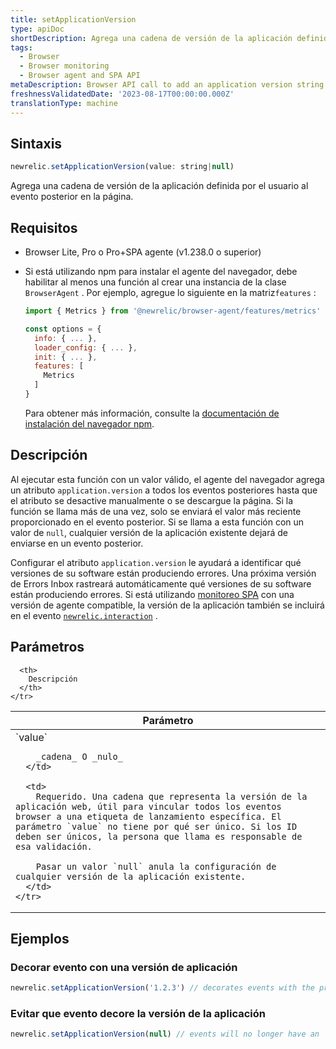 ```yaml
---
title: setApplicationVersion
type: apiDoc
shortDescription: Agrega una cadena de versión de la aplicación definida por el usuario al evento posterior en la página.
tags:
  - Browser
  - Browser monitoring
  - Browser agent and SPA API
metaDescription: Browser API call to add an application version string to subsequent events on the page.
freshnessValidatedDate: '2023-08-17T00:00:00.000Z'
translationType: machine
---
```


## Sintaxis

```js
newrelic.setApplicationVersion(value: string|null)
```

Agrega una cadena de versión de la aplicación definida por el usuario al evento posterior en la página.

## Requisitos

* Browser Lite, Pro o Pro+SPA agente (v1.238.0 o superior)

* Si está utilizando npm para instalar el agente del navegador, debe habilitar al menos una función al crear una instancia de la clase `BrowserAgent` . Por ejemplo, agregue lo siguiente en la matriz`features` :

  ```js
  import { Metrics } from '@newrelic/browser-agent/features/metrics'

  const options = {
    info: { ... },
    loader_config: { ... },
    init: { ... },
    features: [
      Metrics
    ]
  }
  ```

  Para obtener más información, consulte la [documentación de instalación del navegador npm](https://www.npmjs.com/package/@newrelic/browser-agent#new-relic-browser-agent).

## Descripción

Al ejecutar esta función con un valor válido, el agente del navegador agrega un atributo `application.version` a todos los eventos posteriores hasta que el atributo se desactive manualmente o se descargue la página. Si la función se llama más de una vez, solo se enviará el valor más reciente proporcionado en el evento posterior. Si se llama a esta función con un valor de `null`, cualquier versión de la aplicación existente dejará de enviarse en un evento posterior.

Configurar el atributo `application.version` le ayudará a identificar qué versiones de su software están produciendo errores. Una próxima versión de Errors Inbox rastreará automáticamente qué versiones de su software están produciendo errores. Si está utilizando [monitoreo SPA](/docs/browser/single-page-app-monitoring/get-started/welcome-single-page-app-monitoring) con una versión de agente compatible, la versión de la aplicación también se incluirá en el evento [`newrelic.interaction`](/docs/browser/new-relic-browser/browser-agent-apis/browser-spa-api-newrelicinteraction) .

## Parámetros

<table>
  <thead>
    <tr>
      <th width="25%">
        Parámetro
      </th>

      <th>
        Descripción
      </th>
    </tr>
  </thead>

  <tbody>
    <tr>
      <td>
        `value`

        _cadena_ O _nulo_
      </td>

      <td>
        Requerido. Una cadena que representa la versión de la aplicación web, útil para vincular todos los eventos browser a una etiqueta de lanzamiento específica. El parámetro `value` no tiene por qué ser único. Si los ID deben ser únicos, la persona que llama es responsable de esa validación.

        Pasar un valor `null` anula la configuración de cualquier versión de la aplicación existente.
      </td>
    </tr>
  </tbody>
</table>

## Ejemplos

### Decorar evento con una versión de aplicación

```js
newrelic.setApplicationVersion('1.2.3') // decorates events with the property 'application.version':'1.2.3'
```

### Evitar que evento decore la versión de la aplicación

```js
newrelic.setApplicationVersion(null) // events will no longer have an 'application.version' property set
```